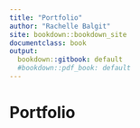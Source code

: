 ```yaml
---
title: "Portfolio"
author: "Rachelle Balgit"
site: bookdown::bookdown_site
documentclass: book
output:
  bookdown::gitbook: default
  #bookdown::pdf_book: default
---
```


# Portfolio 

<!-- If you need PDF output, uncomment bookdown::pdf_book above in YAML. You will need a LaTeX installation, e.g., https://yihui.name/tinytex/ -->

